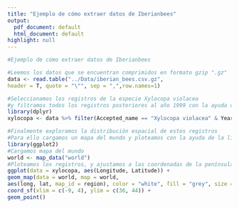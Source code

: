 ```yaml
---
title: "Ejemplo de cómo extraer datos de Iberianbees"
output:
  pdf_document: default
  html_document: default
highlight: null
---
```


```r

#Ejemplo de cómo extraer datos de Iberianbees

#Leemos los datos que se encuentran comprimidos en formato gzip ".gz"
data <- read.table("../Data/iberian_bees.csv.gz", 
header = T, quote = "\"", sep = ",",row.names=1)

#Seleccionamos los registros de la especie Xylocopa violacea 
#y filtramos todos los registros posteriores al año 1999 con la ayuda de la librería dplyr
library(dplyr)
xylocopa <- data %>% filter(Accepted_name == "Xylocopa violacea" & Year > 1999)

#Finalmente exploramos la distribución espacial de estos registros
#Para ello cargamos un mapa del mundo y ploteamos con la ayuda de la librería ggplot2
library(ggplot2)
#Cargamos mapa del mundo
world <- map_data("world")
#Ploteamos los registros, y ajustamos a las coordenadas de la península
ggplot(data = xylocopa, aes(Longitude, Latitude)) +
geom_map(data = world, map = world,
aes(long, lat, map_id = region), color = "white", fill = "grey", size = 0.1) +
coord_sf(xlim = c(-9, 4), ylim = c(36, 44)) +
geom_point() 
  
```

